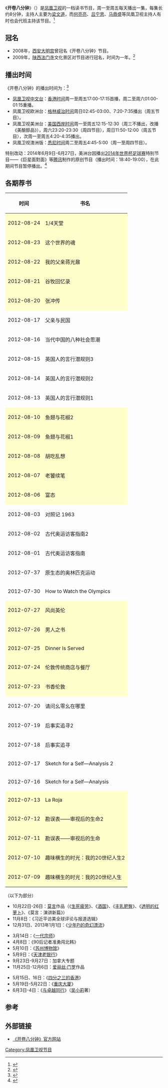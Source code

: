{{Veil|time=2015-09-12T09:40:23+00:00}}
{{电视节目信息框
| 名称      = 开卷八分钟
| 英文名称  = {{lang|en|Eight Minutes Reading}}
| 图片      = [[File:8_Minutes.jpg|250px]]
| 图说      = 
| 类型      = 阅读
| 原创      = [[凤凰卫视|凤凰卫视]]
| 主持      =[[梁文道|梁文道]]<br />[[何亮亮|何亮亮]]、[[吕宁思|吕宁思]]、[[马鼎盛|马鼎盛]]、[[吴小莉|吴小莉]]、[[邱震海|邱震海]]、[[马家辉|马家辉]]、[[杜平|杜平]]（代班）
| 国家      = {{HK}}
| 语言      = [[普通话|普通话]]
| 标语      = 
| 集数      = 1922（截至2014年7月11日）
| 每集长度  = 8分钟
| 制作公司  = [[凤凰卫视|凤凰卫视]]
| 电视网    = [[凤凰卫视中文台|凤凰卫视中文台]]、欧洲台、美洲台、澳洲版
| 图像制式  = [[SDTV|SDTV]]、[[HDTV|HDTV]]（2014年起高标清同步广播）
| 播出国家  = {{HK}}
| 开始      = 2007年1月1日
| 结束      = 2014年12月31日
| 前作      = 
| 官方网站  = http://phtv.ifeng.com/program/kjbfz/
}}
{{UTC+8}}
《'''开卷八分钟'''》（{{lang-en|'''Eight Minutes Reading'''}}）是[[凤凰卫视|凤凰卫视]]的一档读书节目，周一至周五每天播出一集，每集长约8分钟，主持人主要为[[梁文道|梁文道]]，而[[何亮亮|何亮亮]]、[[吕宁思|吕宁思]]、[[马鼎盛|马鼎盛]]等凤凰卫视主持人有时也会代班主持该节目。<ref>{{cite web|url=http://phtv.ifeng.com/program/kjbfz/xxz/200906/0617_1700_1207503.shtml|title=《开卷八分钟》节目简介|publisher=凤凰网|accessdate=2010-05-02|archive-date=2018-07-07|archive-url=https://web.archive.org/web/20180707125425/http://phtv.ifeng.com/program/kjbfz/xxz/200906/0617_1700_1207503.shtml|dead-url=no}}</ref>

==冠名==
* 2008年，[[西安|西安]][[大明宫|大明宫]]曾冠名《开卷八分钟》节目。
* 2009年，[[陕西|陕西]][[法门寺|法门寺]]文化景区对节目进行冠名，时间为一年。<ref>{{cite web|url=http://media.people.com.cn/GB/40606/9648698.html|title=梁文道主持凤凰节目宣传法门寺 遭观众质疑|publisher=人民网|accessdate=2010-05-02|archive-date=2016-03-04|archive-url=https://web.archive.org/web/20160304201014/http://media.people.com.cn/GB/40606/9648698.html|dead-url=yes}}</ref>

==播出时间==
《开卷八分钟》的播出时间为：<ref>{{cite web|url=http://phtv.ifeng.com/epg/|title=节目单|publisher=凤凰网|accessdate=2014-07-09|archive-date=2013-07-14|archive-url=https://web.archive.org/web/20130714052031/http://phtv.ifeng.com/epg/|dead-url=no}}</ref>
*[[凤凰卫视中文台|凤凰卫视中文台]]：[[香港时间|香港时间]]周一至周五17:00-17:15首播，周二至周六01:00-01:15重播。
*凤凰卫视欧洲台：[[格林威治时间|格林威治时间]]周日02:45-03:00、7:20-7:35播出（周五节目）。
*凤凰卫视美洲台：[[美国西岸时间|美国西岸时间]]周一至周五12:15-12:30（周三不播出，改播《美酿醇品》），周六23:20-23:30（周四节目），周日11:50-12:00（周五节目），次周一至周五4:20-4:35播出。
*凤凰卫视澳洲版：[[悉尼时间|悉尼时间]]周二至周五4:45-5:00（周一至周四节目）。

特别改动：2014年6月9日-6月27日，美洲台因播出[[2014年世界杯足球赛|2014年世界杯足球赛]]特别节目——《巨星面對面》等[[腾讯|腾讯]]制作的原创节目（播出时间：18:40-19:00），在此期间节目暂停播出。<ref>{{Cite web |url=http://ifengus.com/?q=content%2Fnews%2F%E4%B8%96%E7%95%8C%E6%9D%AF |title=強檔世界杯節目登陸鳳凰衛視美洲台 |access-date=2021-09-29 |archive-date=2019-08-13 |archive-url=https://web.archive.org/web/20190813180420/http://ifengus.com/?q=content%2Fnews%2F%E4%B8%96%E7%95%8C%E6%9D%AF |dead-url=no }}</ref>
==各期荐书==
{{hideH|2012年}}
{| class="wikitable"
|-
! 时间 !! 书名
|-
| style="background: #FFFFCC" | 2012-08-24 || style="background: #FFFFCC" | 1/4天堂 
|-
| style="background: #FFFFCC" | 2012-08-23 || style="background: #FFFFCC" | 这个世界的魂 
|-
| style="background: #FFFFCC" | 2012-08-22 || style="background: #FFFFCC" | 我的父亲蒋光鼐 
|-
| style="background: #FFFFCC" | 2012-08-21 || style="background: #FFFFCC" | 谷牧回忆录
|-
| style="background: #FFFFCC" | 2012-08-20 || style="background: #FFFFCC" | 张冲传
|-
| 2012-08-17 || 父亲与民国
|-
| 2012-08-16 || 当代中国的八种社会思潮
|-
| 2012-08-15 || 英国人的言行潜规则3
|-
| 2012-08-14 || 英国人的言行潜规则2
|-
| 2012-08-13 || 英国人的言行潜规则1
|-
| style="background: #FFFFCC" | 2012-08-10 || style="background: #FFFFCC" | 鱼翅与花椒2 
|-
| style="background: #FFFFCC" | 2012-08-09 || style="background: #FFFFCC" | 鱼翅与花椒1 
|-
| style="background: #FFFFCC" | 2012-08-08 || style="background: #FFFFCC" | 胡吃乱想 
|-
| style="background: #FFFFCC" | 2012-08-07 || style="background: #FFFFCC" | 老饕续笔
|-
| style="background: #FFFFCC" | 2012-08-06 || style="background: #FFFFCC" | 富态
|-
| 2012-08-03 || 对照记 1963
|-
| 2012-08-02 || 古代奥运访客指南2
|-
| 2012-08-01 || 古代奥运访客指南
|-
| 2012-07-37 || 原生态的奥林匹克运动
|-
| 2012-07-30 || How to Watch the Olympics
|-
| style="background: #FFFFCC" | 2012-07-27 || style="background: #FFFFCC" | 风尚英伦
|-
| style="background: #FFFFCC" | 2012-07-26 || style="background: #FFFFCC" | 男人之书 
|-
| style="background: #FFFFCC" | 2012-07-25 || style="background: #FFFFCC" | Dinner Is Served 
|-
| style="background: #FFFFCC" | 2012-07-24 || style="background: #FFFFCC" | 伦敦传统商店与餐厅
|-
| style="background: #FFFFCC" | 2012-07-23 || style="background: #FFFFCC" | 书香伦敦
|-
| 2012-07-20 || 请问幺零幺在哪里
|-
| 2012-07-19 || 后事实追寻2
|-
| 2012-07-18 || 后事实追寻
|-
| 2012-07-17 || Sketch for a Self—Analysis 2
|-
| 2012-07-16 || Sketch for a Self—Analysis
|-
| style="background: #FFFFCC" | 2012-07-13 || style="background: #FFFFCC" | La Roja
|-
| style="background: #FFFFCC" | 2012-07-12 || style="background: #FFFFCC" | 勘误表——审视后的生命2 
|-
| style="background: #FFFFCC" | 2012-07-11 || style="background: #FFFFCC" | 勘误表——审视后的生命 
|-
| style="background: #FFFFCC" | 2012-07-10 || style="background: #FFFFCC" | 趣味横生的时光：我的20世纪人生2
|-
| style="background: #FFFFCC" | 2012-07-09 || style="background: #FFFFCC" | 趣味横生的时光：我的20世纪人生
|}
（以下为部分）
*10月22日-26日：[[莫言|莫言]]作品（《[[生死疲劳|生死疲劳]]》、《[[酒国|酒国]]》、《[[丰乳肥臀|丰乳肥臀]]》、《[[透明的红萝卜|透明的红萝卜]]》、《莫言：演讲新篇》） 
*11月8日：《习近平访美全球评论与报道选辑》
*12月31日、2013年1月1日：《[[少年Pi的奇幻漂流|少年Pi的奇幻漂流]]》
{{hideF}}
{{hideH|2013年（部分）}}
*3月14日：《[[一代宗师|一代宗师]]》
*4月8日：《90后记者准勇闯北韩》 
*5月10日：《[[苏州博物馆|苏州博物馆]]》 
*5月9日：《[[天津老银行|天津老银行]]》  
*9月23日-9月27日：加拿大专题
*11月25日-12月6日：[[爱丽丝·门罗|爱丽丝·门罗]]作品
{{hideF}}
{{hideH|2014年（部分）}}
*5月15日、16日：《[[四分之三的香港|四分之三的香港]]》 
*5月19日-5月22日：《[[重庆大厦|重庆大厦]]》 
*6月3日-4日：《[[与卓越同行|与卓越同行]]》（[[吴小莉|吴小莉]]著）
{{hideF}}
==参考==
{{reflist}}

==外部链接==
*[http://phtv.ifeng.com/program/kjbfz/ 《开卷八分钟》官方网站] {{Wayback|url=http://phtv.ifeng.com/program/kjbfz/ |date=20100205194338 }}

[[Category:凤凰卫视节目|Category:凤凰卫视节目]]